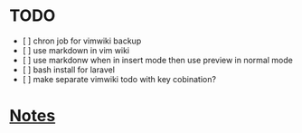 = TODO =
* [ ] chron job for vimwiki backup
* [ ] use markdown in vim wiki
* [ ] use markdonw when in insert mode then use preview in normal mode
* [ ] bash install for laravel
* [ ] make separate vimwiki todo with key cobination? 

= [[Notes]] =

